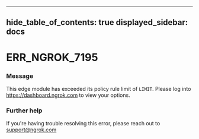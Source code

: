 

---
hide_table_of_contents: true
displayed_sidebar: docs
---


# ERR_NGROK_7195

### Message
This edge module has exceeded its policy rule limit of `LIMIT`. Please log into https://dashboard.ngrok.com to view your options.

<ErrorDetails error="err_ngrok_7195" />



### Further help
If you're having trouble resolving this error, please reach out to [support@ngrok.com](mailto:support@ngrok.com?subject=Help%20with%20ERR_NGROK_7195)

